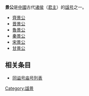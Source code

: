 '''景公'''是[[中國|中國]]古代[[诸侯|诸侯]]（[[君主|君主]]）的[[谥号|諡号]]之一。

* [[齊景公|齊景公]]
* [[晋景公|晋景公]]
* [[魯景公|魯景公]]
* [[秦景公|秦景公]]
* [[宋景公|宋景公]]
* [[甘景公|甘景公]]


== 相关条目 ==
* [[同谥号庙号列表|同谥号庙号列表]]

[[Category:諡景|Category:諡景]]
{{disambig}}